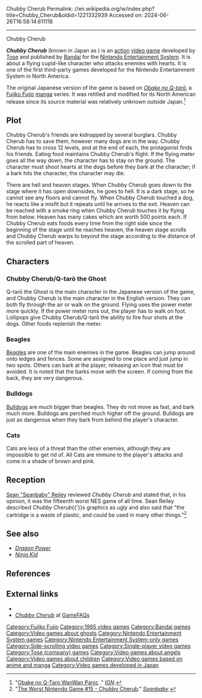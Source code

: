 Chubby Cherub
Permalink: //en.wikipedia.org/w/index.php?title=Chubby_Cherub&oldid=1221332939
Accessed on: 2024-06-26T16:58:14.611118



------
Chubby Cherub
{{Short description|1985 video game based on Obake no Q-tarō}}
{{Infobox video game
| title = Chubby Cherub
| image = Chubby Cherub Coverart.png
| caption = North American cover art
| developer = [[Tose (company)|Tose]]
| publisher = [[Bandai]]
| platforms = [[Nintendo Entertainment System]]
| released = {{vgrelease|JP|December 16, 1985|NA|October 29, 1986<ref name="nadate" />}}
| genre = [[Action game|Action]]
| modes = [[Single-player video game|Single-player]]
}}

'''''Chubby Cherub''''' (known in Japan as {{Nihongo|'''''Obake no Q-tarō: WanWan Panic'''''|オバケのQ太郎 ワンワンパニック|''Obake no Q-tarō WanWan Panikku''|lit. "''Q-tarō the Ghost: BowWow Panic''"}}) is an [[Action game|action]] [[video game]] developed by [[Tose (company)|Tose]] and published by [[Bandai]] for the [[Nintendo Entertainment System]]. It is about a flying cupid-like character who attacks enemies with hearts. It is one of the first third-party games developed for the Nintendo Entertainment System in North America.

The original Japanese version of the game is based on ''[[Obake no Q-Tarō|Obake no Q-tarō]]'', a [[Fujiko Fujio]] [[manga]] series. It was retitled and modified for its North American release since its source material was relatively unknown outside Japan.<ref>"[http://cheats.ign.com/objects/779/779455.html Obake no Q-Taro WanWan Panic] {{Webarchive|url=https://web.archive.org/web/20070418174303/http://cheats.ign.com/objects/779/779455.html |date=2007-04-18 }}." ''[[IGN]]''.</ref>

==Plot==
Chubby Cherub's friends are kidnapped by several burglars. Chubby Cherub has to save them, however many dogs are in the way. Chubby Cherub has to cross 12 levels, and at the end of each, the protagonist finds his friends. Eating food maintains Chubby Cherub's flight. If the flying meter goes all the way down, the character has to stay on the ground. The character must shoot hearts at the dogs before they bark at the character; if a bark hits the character, the character may die.

There are hell and heaven stages. When Chubby Cherub goes down to the stage where it has open downsides, he goes to hell. It is a dark stage, so he cannot see any floors and cannot fly. When Chubby Cherub touched a dog, he reacts like a misfit but it repeats until he arrives to the exit. Heaven can be reached with a smoke ring when Chubby Cherub touches it by flying from below. Heaven has many cakes which are worth 500 points each. If Chubby Cherub eats foods every time from the right side since the beginning of the stage until he reaches heaven, the heaven stage scrolls and Chubby Cherub warps to beyond the stage according to the distance of the scrolled part of heaven.

==Characters==

===Chubby Cherub/Q-tarō the Ghost===
Q-tarō the Ghost is the main character in the Japanese version of the game, and Chubby Cherub is the main character in the English version. They can both fly through the air or walk on the ground. Flying uses the power meter more quickly. If the power meter runs out, the player has to walk on foot. Lollipops give Chubby Cherub/Q-tarō the ability to fire four shots at the dogs. Other foods replenish the meter.

===Beagles===
[[Beagle]]s are one of the main enemies in the game. Beagles can jump around onto ledges and fences. Some are assigned to one place and just jump in two spots. Others can bark at the player, releasing an icon that must be avoided. It is noted that the barks move with the screen. If coming from the back, they are very dangerous.

===Bulldogs===
[[Bulldog]]s are much bigger than beagles. They do not move as fast, and bark much more. Bulldogs are perched much higher off the ground. Bulldogs are just as dangerous when they bark from behind the player's character.

===Cats===
Cats are less of a threat than the other enemies, although they are impossible to get rid of. All Cats are immune to the player's attacks and come in a shade of brown and pink.

==Reception==
[[Seanbaby|Sean "Seanbaby" Reiley]] reviewed ''Chubby Cherub'' and stated that, in his opinion, it was the fifteenth worst NES game of all time. Sean Reiley described ''Chubby Cherub''{{'}}s graphics as ugly and also said that "the cartridge is a waste of plastic, and could be used in many other things."<ref name="WorstNES">"[http://www.seanbaby.com/nes/nes/w20-15.htm The Worst Nintendo Game #15 - Chubby Cherub]." ''[[Seanbaby]]''.</ref>

==See also==
* ''[[List of Dragon Ball video games#Dragon Power|Dragon Power]]''
* ''[[Ninja Kid]]''

==References==
{{reflist |refs=<ref name="nadate">{{cite web |url=http://tarr.uspto.gov/servlet/tarr?regser=serial&entry=73630841 |title=Chubby Cherub trademark. |publisher=U.S. Patent & Trademark Office |date=1987-04-14 |accessdate=2015-05-07}}</ref>}}

==External links==
*{{MobyGames|id=/chubby-cherub}}
*[http://www.gamefaqs.com/nes/587187-chubby-cherub/data ''Chubby Cherub''] at [[GameFAQs]]

[[Category:Fujiko Fujio]]
[[Category:1985 video games]]
[[Category:Bandai games]]
[[Category:Video games about ghosts]]
[[Category:Nintendo Entertainment System games]]
[[Category:Nintendo Entertainment System-only games]]
[[Category:Side-scrolling video games]]
[[Category:Single-player video games]]
[[Category:Tose (company) games]]
[[Category:Video games about angels]]
[[Category:Video games about children]]
[[Category:Video games based on anime and manga]]
[[Category:Video games developed in Japan]]